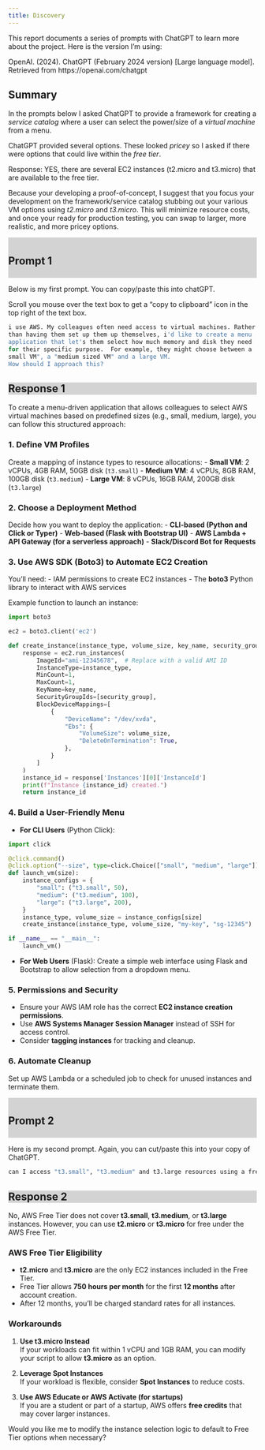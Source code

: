 ```yaml
---
title: Discovery
---
```


This report documents a series of prompts with ChatGPT to learn more about the project.  Here is the version I'm using:

OpenAI. (2024). ChatGPT (February 2024 version) [Large language model]. Retrieved from https://openai.com/chatgpt

## Summary

In the prompts below I asked ChatGPT to provide a framework for creating a *service catalog* where a user
can select the power/size of a *virtual machine* from a menu.

ChatGPT provided several options.  These looked *pricey* so I asked if there were options that could live within
the *free tier*.

Response: YES, there are several EC2 instances (t2.micro and t3.micro) that are available to the free tier.

Because your developing a proof-of-concept, I suggest that you focus your development on the framework/service catalog
stubbing out your various VM options using *t2.micro* and *t3.micro*.  This will minimize resource
costs, and once your ready for production testing, you can swap to larger, more realistic, and more pricey options.



::: {style="background-color: lightgray; padding: 5px 0; margin 5px 0"}
# Prompt 1
:::


Below is my first prompt. You can copy/paste this into chatGPT.

 Scroll you mouse over the text box to get a "copy to clipboard" icon in the top right of the text box.

```bash
i use AWS. My colleagues often need access to virtual machines. Rather 
than having them set up them up themselves, i'd like to create a menu
application that let's them select how much memory and disk they need
for their specific purpose.  For example, they might choose between a 
small VM", a "medium sized VM" and a large VM.
How should I approach this?
```

::: {style="background-color: lightgray;"}
## Response 1
:::

To create a menu-driven application that allows colleagues to select AWS virtual machines based on predefined sizes (e.g., small, medium, large), you can follow this structured approach:

### 1. **Define VM Profiles**
Create a mapping of instance types to resource allocations:
- **Small VM**: 2 vCPUs, 4GB RAM, 50GB disk (`t3.small`)
- **Medium VM**: 4 vCPUs, 8GB RAM, 100GB disk (`t3.medium`)
- **Large VM**: 8 vCPUs, 16GB RAM, 200GB disk (`t3.large`)

### 2. **Choose a Deployment Method**
Decide how you want to deploy the application:
- **CLI-based (Python and Click or Typer)**
- **Web-based (Flask with Bootstrap UI)**
- **AWS Lambda + API Gateway (for a serverless approach)**
- **Slack/Discord Bot for Requests**

### 3. **Use AWS SDK (Boto3) to Automate EC2 Creation**
You’ll need:
- IAM permissions to create EC2 instances
- The **boto3** Python library to interact with AWS services

Example function to launch an instance:
```python
import boto3

ec2 = boto3.client('ec2')

def create_instance(instance_type, volume_size, key_name, security_group):
    response = ec2.run_instances(
        ImageId="ami-12345678",  # Replace with a valid AMI ID
        InstanceType=instance_type,
        MinCount=1,
        MaxCount=1,
        KeyName=key_name,
        SecurityGroupIds=[security_group],
        BlockDeviceMappings=[
            {
                "DeviceName": "/dev/xvda",
                "Ebs": {
                    "VolumeSize": volume_size,
                    "DeleteOnTermination": True,
                },
            }
        ]
    )
    instance_id = response['Instances'][0]['InstanceId']
    print(f"Instance {instance_id} created.")
    return instance_id
```

### 4. **Build a User-Friendly Menu**

- **For CLI Users** (Python Click):

```python
import click

@click.command()
@click.option("--size", type=click.Choice(["small", "medium", "large"]), required=True)
def launch_vm(size):
	instance_configs = {
		"small": ("t3.small", 50),
		"medium": ("t3.medium", 100),
		"large": ("t3.large", 200),
	}
	instance_type, volume_size = instance_configs[size]
	create_instance(instance_type, volume_size, "my-key", "sg-12345")

if __name__ == "__main__":
	launch_vm()
```

- **For Web Users** (Flask):
  Create a simple web interface using Flask and Bootstrap to allow selection from a dropdown menu.

### 5. **Permissions and Security**
- Ensure your AWS IAM role has the correct **EC2 instance creation permissions**.
- Use **AWS Systems Manager Session Manager** instead of SSH for access control.
- Consider **tagging instances** for tracking and cleanup.

### 6. **Automate Cleanup**
Set up AWS Lambda or a scheduled job to check for unused instances and terminate them.


::: {style="background-color: lightgray; padding: 5px 0; margin 5px 0"}
# Prompt 2
:::

Here is my second prompt. Again, you can cut/paste this into your copy of ChatGPT.

```bash
can I access "t3.small", "t3.medium" and t3.large resources using a free account?
```

::: {style="background-color: lightgray;"}
## Response 2
:::

No, AWS Free Tier does not cover **t3.small**, **t3.medium**, or **t3.large** instances. However, you can use **t2.micro** or **t3.micro** for free under the AWS Free Tier.

### **AWS Free Tier Eligibility**
- **t2.micro** and **t3.micro** are the only EC2 instances included in the Free Tier.
- Free Tier allows **750 hours per month** for the first **12 months** after account creation.
- After 12 months, you’ll be charged standard rates for all instances.

### **Workarounds**
1. **Use t3.micro Instead**  
   If your workloads can fit within 1 vCPU and 1GB RAM, you can modify your script to allow **t3.micro** as an option.

2. **Leverage Spot Instances**  
   If your workload is flexible, consider **Spot Instances** to reduce costs.

3. **Use AWS Educate or AWS Activate (for startups)**  
   If you are a student or part of a startup, AWS offers **free credits** that may cover larger instances.

Would you like me to modify the instance selection logic to default to Free Tier options when necessary?


